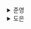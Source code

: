 <details>
  <summary>준영</summary>
  
</details><details>
  <summary>도은</summary>
  ## 6.1 리액트 개발 도구란?

- 리액트 팀에서는 `react-dev-tools`를 만들어 제공
- 리액트로 만들어진 애플리케이션을 디버깅하기 위해
- 리액트 네이티브 등 다양한 플랫폼에서도 사용 가능

## 6.2 리액트 개발 도구 설치

> https://chromewebstore.google.com/detail/react-developer-tools/fmkadmapgofadopljbjfkapdkoienihi

## 6.3 리액트 개발 도구 활용하기

### 6.3.1 컴포넌트

- `Components` 탭에서는 현재 리액트 애플리케이션의 **컴포넌트 트리** 확인 가능

아래와 같이 컴포넌트 트리를 확인할 수 있다. (DOM 트리 아님)

<p align="center">
  <img src="https://github.com/user-attachments/assets/c5378d02-1436-4a37-83a9-5ebc8462c812" width="500" />
</p>

- 까보면 더 자세하게 어떤 props가 전달되었는지도 모두 확인할 수 있다.
- 원시값뿐만 아니라 함수도 포함

컴포넌트에서 사용 중인 훅 정보도 확인 가능하다.

<p align="center">
  <img src="https://github.com/user-attachments/assets/3d4ab787-489f-4325-ae19-958226998b56" width="500" />
</p>

### 6.3.2 프로파일러

- 리액트가 렌더링하는 과정에서 발생하는 상황을 확인하기 위한 도구
- 리액트 애플리케이션이 렌더링되는 과정에서
  - 어떤 컴포넌트가 렌더링되었는지
  - 몇 차례나 렌더링이 있어났으며
  - 어떤 작업에서 오래 걸렸는지
  - 컴포넌트 렌더링 과정에서 발생하는 일을 확인 가능
- ⭐️ 프로덕션 빌드로 실행되는 리액트 애플리케이션을 사용 불가능
- 설정 알아보기
  - General 탭의 Highlight updates when components render: 컴포넌트가 렌더링될 때마다 해당 컴포넌트에 하이라이트를 표시한다.
  - Debugging 탭의 Hide logs during second render in Strict Mode: 리액트 애플리케이션이 엄격 모드에서 실행되는 경우, 원활한 디버깅을 위해 useEffect 등이 두 번씩 작동하는 의도적인 작동이 숨겨져 있다. 이로 인해 useEffect 안에 넣은 console.log가 두 번씩 찍히기도 하는데, 이를 막고 싶다면 해당 버튼을 활성화하면 된다. 참고로, 프로덕션 모드에서는 해당 옵션과 관계없이 정상적으로 한 번씩 출력된다.
  - Profiler 탭의 Record why each component rendered while profiling: 프로파일링 도중 무엇 때문에 컴포넌트가 렌더링됐는지 기록한다. 애플리케이션 속도가 조금 느려질 수는 있지만 디버깅에 도움이 되는 옵션이므로 켜두는 것이 좋다.

</details>